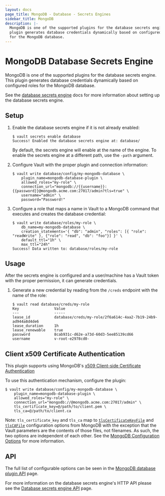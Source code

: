 ```yaml
---
layout: docs
page_title: MongoDB - Database - Secrets Engines
sidebar_title: MongoDB
description: |-
  MongoDB is one of the supported plugins for the database secrets engine. This
  plugin generates database credentials dynamically based on configured roles
  for the MongoDB database.
---
```


# MongoDB Database Secrets Engine

MongoDB is one of the supported plugins for the database secrets engine. This
plugin generates database credentials dynamically based on configured roles for
the MongoDB database.

See the [database secrets engine](/docs/secrets/databases) docs for
more information about setting up the database secrets engine.

## Setup

1.  Enable the database secrets engine if it is not already enabled:

    ```text
    $ vault secrets enable database
    Success! Enabled the database secrets engine at: database/
    ```

    By default, the secrets engine will enable at the name of the engine. To
    enable the secrets engine at a different path, use the `-path` argument.

1.  Configure Vault with the proper plugin and connection information:

    ```text
    $ vault write database/config/my-mongodb-database \
        plugin_name=mongodb-database-plugin \
        allowed_roles="my-role" \
        connection_url="mongodb://{{username}}:{{password}}@mongodb.acme.com:27017/admin?tls=true" \
        username="admin" \
        password="Password!"
    ```

1.  Configure a role that maps a name in Vault to a MongoDB command that executes and
    creates the database credential:

    ```text
    $ vault write database/roles/my-role \
        db_name=my-mongodb-database \
        creation_statements='{ "db": "admin", "roles": [{ "role": "readWrite" }, {"role": "read", "db": "foo"}] }' \
        default_ttl="1h" \
        max_ttl="24h"
    Success! Data written to: database/roles/my-role
    ```

## Usage

After the secrets engine is configured and a user/machine has a Vault token with
the proper permission, it can generate credentials.

1.  Generate a new credential by reading from the `/creds` endpoint with the name
    of the role:

    ```text
    $ vault read database/creds/my-role
    Key                Value
    ---                -----
    lease_id           database/creds/my-role/2f6a614c-4aa2-7b19-24b9-ad944a8d4de6
    lease_duration     1h
    lease_renewable    true
    password           8cab931c-d62e-a73d-60d3-5ee85139cd66
    username           v-root-e2978cd0-
    ```

## Client x509 Certificate Authentication

This plugin supports using MongoDB's [x509 Client-side Certificate Authentication](https://docs.mongodb.com/manual/core/security-x.509/)

To use this authentication mechanism, configure the plugin:

```text
$ vault write database/config/my-mongodb-database \
    plugin_name=mongodb-database-plugin \
    allowed_roles="my-role" \
    connection_url="mongodb://@mongodb.acme.com:27017/admin" \
    tls_certificate_key=@/path/to/client.pem \
    tls_ca=@/path/to/client.ca
```

Note: `tls_certificate_key` and `tls_ca` map to [`tlsCertificateKeyFile`](https://docs.mongodb.com/manual/reference/program/mongo/#cmdoption-mongo-tlscertificatekeyfile)
and [`tlsCAFile`](https://docs.mongodb.com/manual/reference/program/mongo/#cmdoption-mongo-tlscafile) configuration options
from MongoDB with the exception that the Vault parameters are the contents of those files, not filenames. As such,
the two options are independent of each other. See the [MongoDB Configuration Options](https://docs.mongodb.com/manual/reference/program/mongo/)
for more information.

## API

The full list of configurable options can be seen in the [MongoDB database
plugin API](/api/secret/databases/mongodb) page.

For more information on the database secrets engine's HTTP API please see the
[Database secrets engine API](/api/secret/databases) page.
